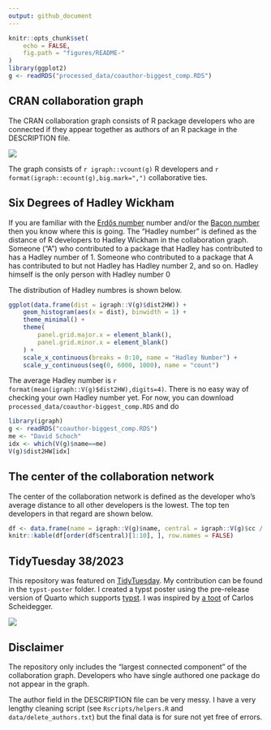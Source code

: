 ```yaml
---
output: github_document
---
```


```r
knitr::opts_chunk$set(
    echo = FALSE,
    fig.path = "figures/README-"
)
library(ggplot2)
g <- readRDS("processed_data/coauthor-biggest_comp.RDS")
```

## CRAN collaboration graph

The CRAN collaboration graph consists of R package developers who are connected if they
appear together as authors of an R package in the DESCRIPTION file.

![](figures/network.png)

The graph consists of `r igraph::vcount(g)` R developers and `r format(igraph::ecount(g),big.mark=",")` collaborative ties.

## Six Degrees of Hadley Wickham

If you are familiar with the [Erdős number](https://en.wikipedia.org/wiki/Erd%C5%91s_number) number and/or the [Bacon number](https://en.wikipedia.org/wiki/Six_Degrees_of_Kevin_Bacon#Bacon_numbers) then you know where this is going. 
The "Hadley number" is defined as the distance of R developers to Hadley Wickham in the collaboration graph.
Someone ("A") who contributed to a package that Hadley has contributed to has a Hadley number of 1. Someone who contributed to a package that A has contributed to but not Hadley has Hadley number 2, and so on. Hadley himself is the only person with Hadley number 0

The distribution of Hadley numbres is shown below.
```r
ggplot(data.frame(dist = igraph::V(g)$dist2HW)) +
    geom_histogram(aes(x = dist), binwidth = 1) +
    theme_minimal() +
    theme(
        panel.grid.major.x = element_blank(),
        panel.grid.minor.x = element_blank()
    ) +
    scale_x_continuous(breaks = 0:10, name = "Hadley Number") +
    scale_y_continuous(seq(0, 6000, 1000), name = "count")
```

The average Hadley number is `r format(mean(igraph::V(g)$dist2HW),digits=4)`.
There is no easy way of checking your own Hadley number yet. For now, you can
download `processed_data/coauthor-biggest_comp.RDS` and do
```r
library(igraph)
g <- readRDS("coauthor-biggest_comp.RDS")
me <- "David Schoch"
idx <- which(V(g)$name==me)
V(g)$dist2HW[idx]
```

## The center of the collaboration network

The center of the collaboration network is defined as the developer who's average distance to all
other developers is the lowest. The top ten developers in that regard are shown below.

```r
df <- data.frame(name = igraph::V(g)$name, central = igraph::V(g)$cc / igraph::vcount(g))
knitr::kable(df[order(df$central)[1:10], ], row.names = FALSE)
```

## TidyTuesday 38/2023

This repository was featured on [TidyTuesday](https://github.com/rfordatascience/tidytuesday).
My contribution can be found in the `typst-poster` folder. I created a typst poster using the 
pre-release version of Quarto which supports [typst](https://typst.app/).
I was inspired by [a toot](https://mastodon.social/@scheidegger/111095140348449763) of Carlos Scheidegger.

![](figures/poster.png)

## Disclaimer

The repository only includes the "largest connected component" of the collaboration graph. Developers who have 
single authored one package do not appear in the graph.  

The author field in the DESCRIPTION file can be very messy. I have a very lengthy 
cleaning script (see `Rscripts/helpers.R` and `data/delete_authors.txt`) but the final data is for sure not yet free of errors.